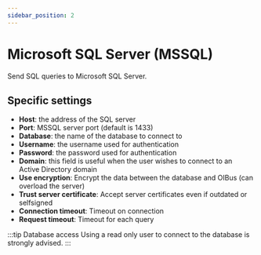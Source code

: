 ```yaml
---
sidebar_position: 2
---
```



# Microsoft SQL Server (MSSQL)
Send SQL queries to Microsoft SQL Server.

## Specific settings
- **Host**: the address of the SQL server
- **Port**: MSSQL server port (default is 1433)
- **Database**: the name of the database to connect to
- **Username**: the username used for authentication
- **Password**: the password used for authentication
- **Domain**: this field is useful when the user wishes to connect to an Active Directory domain
- **Use encryption**: Encrypt the data between the database and OIBus (can overload the server)
- **Trust server certificate**: Accept server certificates even if outdated or selfsigned
- **Connection timeout**: Timeout on connection
- **Request timeout**: Timeout for each query

:::tip Database access
Using a read only user to connect to the database is strongly advised.
:::

<ItemSettings></ItemSettings>